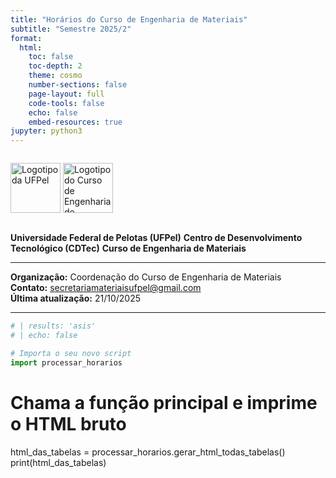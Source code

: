 ```yaml
---
title: "Horários do Curso de Engenharia de Materiais"
subtitle: "Semestre 2025/2"
format:
  html:
    toc: false
    toc-depth: 2
    theme: cosmo
    number-sections: false
    page-layout: full
    code-tools: false
    echo: false
    embed-resources: true
jupyter: python3
---
```


<div style="display: flex; align-items: center; gap: 2em; margin-bottom: 1em;">
  <img src="https://jcconcursos.com.br/media/_versions/orgao/concurso-ufpel-72815_sm.jpg" alt="Logotipo da UFPel" style="height: 80px;">
  <img src="https://wp.ufpel.edu.br/engmateriais/files/2025/02/engmat.png" alt="Logotipo do Curso de Engenharia de Materiais" style="height: 80px;">
</div>

**Universidade Federal de Pelotas (UFPel)** **Centro de Desenvolvimento Tecnológico (CDTec)** **Curso de Engenharia de Materiais**

---

**Organização:** Coordenação do Curso de Engenharia de Materiais  
**Contato:** [secretariamateriaisufpel@gmail.com](mailto:secretariamateriaisufpel@gmail.com)  
**Última atualização:** 21/10/2025

---

```python
# | results: 'asis' 
# | echo: false

# Importa o seu novo script
import processar_horarios
``` 
# Chama a função principal e imprime o HTML bruto
html_das_tabelas = processar_horarios.gerar_html_todas_tabelas()
print(html_das_tabelas)
